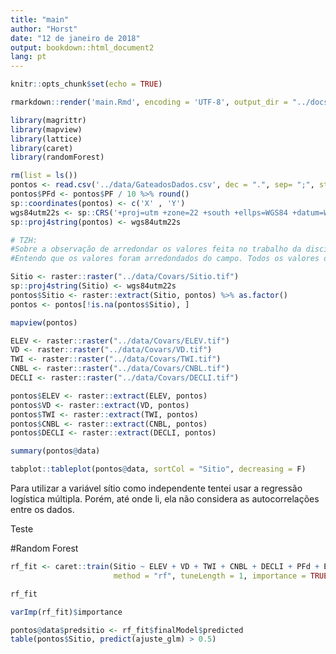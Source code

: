 ```yaml
---
title: "main"
author: "Horst"
date: "12 de janeiro de 2018"
output: bookdown::html_document2
lang: pt
---
```


```r
knitr::opts_chunk$set(echo = TRUE)
```

```r
rmarkdown::render('main.Rmd', encoding = 'UTF-8', output_dir = "../docs")
```

```r
library(magrittr)
library(mapview)
library(lattice)
library(caret)
library(randomForest)
```

```r
rm(list = ls())
pontos <- read.csv('../data/GateadosDados.csv', dec = ".", sep= ";", stringsAsFactors = FALSE)
pontos$PFd <- pontos$PF / 10 %>% round()
sp::coordinates(pontos) <- c('X' , 'Y')
wgs84utm22s <- sp::CRS('+proj=utm +zone=22 +south +ellps=WGS84 +datum=WGS84 +units=m +no_defs')
sp::proj4string(pontos) <- wgs84utm22s

# TZH: 
#Sobre a observação de arredondar os valores feita no trabalho da disciplina:
#Entendo que os valores foram arredondados do campo. Todos os valores de profundidade foram tomados como sendo múltiplos de 0,5 dm. Na planilha original eles foram anotados como sendo em centímetros. Entendo que não é certo usar a medida de centímetro pela questão da precisão com que os números foram obtidos. O arredondamento que tu se refere é dos valores 1,5 e 5,5 para inteiros? Pq da forma que esta no script os valores não mudaram (nem usando o parâmetro digits = 0 da função round) por causa da precisão. Pode me explicar melhor o que tu quis dizer?
```

```r
Sitio <- raster::raster("../data/Covars/Sitio.tif")
sp::proj4string(Sitio) <- wgs84utm22s
pontos$Sitio <- raster::extract(Sitio, pontos) %>% as.factor()
pontos <- pontos[!is.na(pontos$Sitio), ]
```

```r
mapview(pontos)
```

```r
ELEV <- raster::raster("../data/Covars/ELEV.tif")
VD <- raster::raster("../data/Covars/VD.tif")
TWI <- raster::raster("../data/Covars/TWI.tif")
CNBL <- raster::raster("../data/Covars/CNBL.tif")
DECLI <- raster::raster("../data/Covars/DECLI.tif")
```

```r
pontos$ELEV <- raster::extract(ELEV, pontos)
pontos$VD <- raster::extract(VD, pontos)
pontos$TWI <- raster::extract(TWI, pontos)
pontos$CNBL <- raster::extract(CNBL, pontos)
pontos$DECLI <- raster::extract(DECLI, pontos)
```

```r
summary(pontos@data)
```

```r
tabplot::tableplot(pontos@data, sortCol = "Sitio", decreasing = F)
```

Para utilizar a variável sítio como independente tentei usar a regressão logística múltipla. Porém, até onde li, ela não considera as autocorrelações entre os dados.

Teste

#Random Forest

```r
rf_fit <- caret::train(Sitio ~ ELEV + VD + TWI + CNBL + DECLI + PFd + EA + h, data = pontos@data,
                       method = "rf", tuneLength = 1, importance = TRUE, trControl = trainControl("LOOCV"))

rf_fit
```

```r
varImp(rf_fit)$importance
```


```r
pontos@data$predsitio <- rf_fit$finalModel$predicted
table(pontos$Sitio, predict(ajuste_glm) > 0.5)
```

